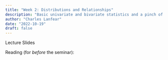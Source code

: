 ```yaml
---
title: "Week 2: Distributions and Relationships"
description: "Basic univariate and bivariate statistics and a pinch of plotting with `ggplot2`"
author: "Charles Lanfear"
date: "2022-10-19"
draft: false
---
```


Lecture Slides

Reading (for *before* the seminar):
